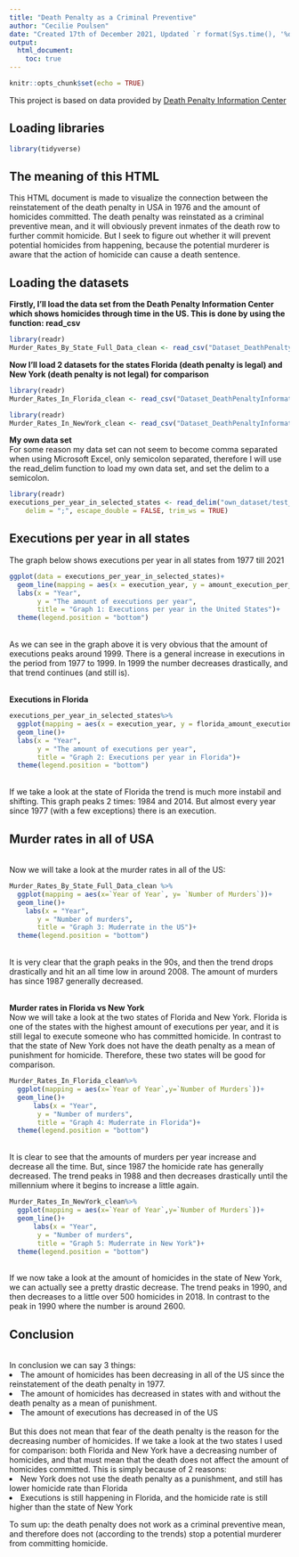 ```yaml
---
title: "Death Penalty as a Criminal Preventive"
author: "Cecilie Poulsen"
date: "Created 17th of December 2021, Updated `r format(Sys.time(), '%d %B %Y %H:%M')`" 
output: 
  html_document:
    toc: true
---
```


```r
knitr::opts_chunk$set(echo = TRUE)
```

This project is based on data provided by [Death Penalty Information Center](https://deathpenaltyinfo.org/executions/execution-database)

## **Loading libraries**

```r
library(tidyverse)
```

## **The meaning of this HTML**

This HTML document is made to visualize the connection between the reinstatement of the death penalty in USA in 1976 and the amount of homicides committed. 
The death penalty was reinstated as a criminal preventive mean, and it will obviously prevent inmates of the death row to further commit homicide. But I seek to figure out whether it will prevent potential homicides from happening, because the potential murderer is aware that the action of homicide can cause a death sentence. 

## **Loading the datasets**
**Firstly, I'll load the data set from the Death Penalty Information Center which shows homicides through time in the US. This is done by using the function: read_csv**

```r
library(readr)
Murder_Rates_By_State_Full_Data_clean <- read_csv("Dataset_DeathPenaltyInformationCenter/Murder_Rates_By_State_Full_Data_clean.csv")
```

**Now I'll load 2 datasets for the states Florida (death penalty is legal) and New York (death penalty is not legal) for comparison**

```r
library(readr)
Murder_Rates_In_Florida_clean <- read_csv("Dataset_DeathPenaltyInformationCenter/Murder_Rates_In_Florida_clean.csv")
```

```r
library(readr)
Murder_Rates_In_NewYork_clean <- read_csv("Dataset_DeathPenaltyInformationCenter/Murder_Rates_In_NewYork_clean.csv")
```


**My own data set** <br>
For some reason my data set can not seem to become comma separated when using Microsoft Excel, only semicolon separated, therefore I will use the read_delim function to load my own data set, and set the delim to a semicolon. 
```r
library(readr)
executions_per_year_in_selected_states <- read_delim("own_dataset/test_executions_per_year_selected_states.csv", 
    delim = ";", escape_double = FALSE, trim_ws = TRUE)
```

## **Executions per year in all states**

The graph below shows executions per year in all states from 1977 till 2021
```r
ggplot(data = executions_per_year_in_selected_states)+
  geom_line(mapping = aes(x = execution_year, y = amount_execution_per_year))+
  labs(x = "Year",
       y = "The amount of executions per year",
       title = "Graph 1: Executions per year in the United States")+
  theme(legend.position = "bottom")
```
<br>As we can see in the graph above it is very obvious that the amount of executions peaks around 1999. There is a general increase in executions in the period from 1977 to 1999. In 1999 the number decreases drastically, and that trend continues (and still is).

<br>**Executions in Florida**
```r
executions_per_year_in_selected_states%>%
  ggplot(mapping = aes(x = execution_year, y = florida_amount_execution))+
  geom_line()+
  labs(x = "Year",
       y = "The amount of executions per year",
       title = "Graph 2: Executions per year in Florida")+
  theme(legend.position = "bottom")
```
<br>If we take a look at the state of Florida the trend is much more instabil and shifting. This graph peaks 2 times: 1984 and 2014. But almost every year since 1977 (with a few exceptions) there is an execution. 

## **Murder rates in all of USA**
<br>Now we will take a look at the murder rates in all of the US:
```r
Murder_Rates_By_State_Full_Data_clean %>% 
  ggplot(mapping = aes(x=`Year of Year`, y= `Number of Murders`))+
  geom_line()+
    labs(x = "Year",
       y = "Number of murders",
       title = "Graph 3: Muderrate in the US")+
  theme(legend.position = "bottom")
```
<br>It is very clear that the graph peaks in the 90s, and then the trend drops drastically and hit an all time low in around 2008. The amount of murders has since 1987 generally decreased. 

<br>**Murder rates in Florida vs New York**
<br>Now we will take a look at the two states of Florida and New York. Florida is one of the states with the highest amount of executions per year, and it is still legal to execute someone who has committed homicide. In contrast to that the state of New York does not have the death penalty as a mean of punishment for homicide. Therefore, these two states will be good for comparison. 

```r
Murder_Rates_In_Florida_clean%>%
  ggplot(mapping = aes(x=`Year of Year`,y=`Number of Murders`))+
  geom_line()+
      labs(x = "Year",
       y = "Number of murders",
       title = "Graph 4: Muderrate in Florida")+
  theme(legend.position = "bottom")
```
<br> It is clear to see that the amounts of murders per year increase and decrease all the time. But, since 1987 the homicide rate has generally decreased. The trend peaks in 1988 and then decreases drastically until the millennium where it begins to increase a  little again. 
```r
Murder_Rates_In_NewYork_clean%>%
  ggplot(mapping = aes(x=`Year of Year`,y=`Number of Murders`))+
  geom_line()+
      labs(x = "Year",
       y = "Number of murders",
       title = "Graph 5: Muderrate in New York")+
  theme(legend.position = "bottom")
```
<br> If we now take a look at the amount of homicides in the state of New York, we can actually see a pretty drastic decrease. The trend peaks in 1990, and then decreases to a little over 500 homicides in 2018. In contrast to the peak in 1990 where the number is around 2600. 

## **Conclusion**
<br> In conclusion we can say 3 things:
  <li>The amount of homicides has been decreasing in all of the US since the reinstatement of the death penalty in 1977. </li>
  <li> The amount of homicides has decreased in states with and without the death penalty as a mean of punishment. </li>
  <li> The amount of executions has decreased in of the US </li>

<br>But this does not mean that fear of the death penalty is the reason for the decreasing number of homicides. If we take a look at the two states I used for comparison: both Florida and New York have a decreasing number of homicides, and that must mean that the death does not affect the amount of homicides committed. This is simply because of 2 reasons: <br>
  <li> New York does not use the death penalty as a punishment, and still has lower homicide rate than Florida </li>
  <li> Executions is still happening in Florida, and the homicide rate is still higher than the state of New York</li>
  
To sum up: the death penalty does not work as a criminal preventive mean, and therefore does not (according to the trends) stop a potential murderer from committing homicide. <br>